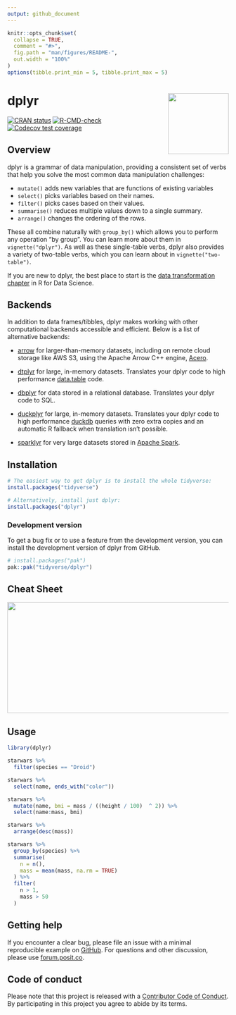 ```yaml
---
output: github_document
---
```


<!-- README.md is generated from README.Rmd. Please edit that file -->

```r
knitr::opts_chunk$set(
  collapse = TRUE,
  comment = "#>",
  fig.path = "man/figures/README-",
  out.width = "100%"
)
options(tibble.print_min = 5, tibble.print_max = 5)
```

# dplyr <a href="https://dplyr.tidyverse.org"><img src="man/figures/logo.png" align="right" height="138" /></a>

<!-- badges: start -->
[![CRAN status](https://www.r-pkg.org/badges/version/dplyr)](https://cran.r-project.org/package=dplyr)
[![R-CMD-check](https://github.com/tidyverse/dplyr/actions/workflows/R-CMD-check.yaml/badge.svg)](https://github.com/tidyverse/dplyr/actions/workflows/R-CMD-check.yaml)
[![Codecov test coverage](https://codecov.io/gh/tidyverse/dplyr/branch/main/graph/badge.svg)](https://app.codecov.io/gh/tidyverse/dplyr?branch=main)
<!-- badges: end -->

## Overview

dplyr is a grammar of data manipulation, providing a consistent set of verbs that help you solve the most common data manipulation challenges:

* `mutate()` adds new variables that are functions of existing variables
* `select()` picks variables based on their names.
* `filter()` picks cases based on their values.
* `summarise()` reduces multiple values down to a single summary.
* `arrange()` changes the ordering of the rows.

These all combine naturally with `group_by()` which allows you to perform any operation "by group". You can learn more about them in `vignette("dplyr")`. As well as these single-table verbs, dplyr also provides a variety of two-table verbs, which you can learn about in `vignette("two-table")`.

If you are new to dplyr, the best place to start is the [data transformation chapter](https://r4ds.hadley.nz/data-transform) in R for Data Science.

## Backends

In addition to data frames/tibbles, dplyr makes working with other computational backends accessible and efficient. Below is a list of alternative backends:

- [arrow](https://arrow.apache.org/docs/r/) for larger-than-memory datasets, including on remote cloud storage like AWS S3, using the Apache Arrow C++ engine, [Acero](https://arrow.apache.org/docs/cpp/streaming_execution.html).

- [dtplyr](https://dtplyr.tidyverse.org/) for large, in-memory datasets. 
  Translates your dplyr code to high performance 
  [data.table](https://rdatatable.gitlab.io/data.table/) code.

- [dbplyr](https://dbplyr.tidyverse.org/) for data stored in a relational 
  database. Translates your dplyr code to SQL.

- [duckplyr](https://duckplyr.tidyverse.org/) for large, in-memory
  datasets. Translates your dplyr code to high performance
  [duckdb](https://duckdb.org) queries with zero extra copies and
  an automatic R fallback when translation isn’t possible.

- [sparklyr](https://spark.rstudio.com) for very large datasets stored in 
  [Apache Spark](https://spark.apache.org).

## Installation

```r
# The easiest way to get dplyr is to install the whole tidyverse:
install.packages("tidyverse")

# Alternatively, install just dplyr:
install.packages("dplyr")
```

### Development version

To get a bug fix or to use a feature from the development version, you can install 
the development version of dplyr from GitHub.

```r
# install.packages("pak")
pak::pak("tidyverse/dplyr")
```

## Cheat Sheet

<a href="https://github.com/rstudio/cheatsheets/blob/main/data-transformation.pdf"><img src="https://raw.githubusercontent.com/rstudio/cheatsheets/main/pngs/thumbnails/data-transformation-cheatsheet-thumbs.png" width="630" height="252"/></a>  

## Usage

```r
library(dplyr)

starwars %>% 
  filter(species == "Droid")

starwars %>% 
  select(name, ends_with("color"))

starwars %>% 
  mutate(name, bmi = mass / ((height / 100)  ^ 2)) %>%
  select(name:mass, bmi)

starwars %>% 
  arrange(desc(mass))

starwars %>%
  group_by(species) %>%
  summarise(
    n = n(),
    mass = mean(mass, na.rm = TRUE)
  ) %>%
  filter(
    n > 1,
    mass > 50
  )
```

## Getting help

If you encounter a clear bug, please file an issue with a minimal reproducible example on [GitHub](https://github.com/tidyverse/dplyr/issues). For questions and other discussion, please use [forum.posit.co](https://forum.posit.co/).

## Code of conduct

Please note that this project is released with a [Contributor Code of Conduct](https://dplyr.tidyverse.org/CODE_OF_CONDUCT).
By participating in this project you agree to abide by its terms.

